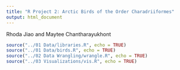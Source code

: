```yaml
---
title: "R Project 2: Arctic Birds of the Order Charadriiformes"
output: html_document
---
```

Rhoda Jiao and Maytee Chantharayukhont

```r
source("../01 Data/libraries.R", echo = TRUE)
source("../01 Data/birds.R", echo = TRUE)
source("../02 Data Wrangling/wrangle.R", echo = TRUE)
source("../03 Visualizations/vis.R", echo = TRUE)
```

